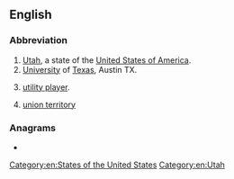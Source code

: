 {{also|ut|ut-|-ut|út|ût|ǖt|-uț}}
==English==

===Abbreviation===
{{rfc-header|Abbreviation}}
{{head|en|abbreviation}}

# [[Utah]], a state of the [[United States of America]].
# [[university|University]] of [[Texas]], Austin TX.
# {{lb|en|fantasy sports}} [[utility player]].
#{{lb|en|India}} [[union territory]]

===Anagrams===
* {{anagrams|en|-tu-|TU|Tu|Tū}}

[[Category:en:States of the United States]]
[[Category:en:Utah]]